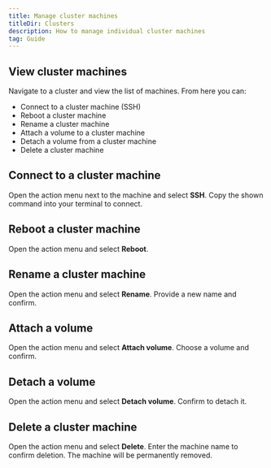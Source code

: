 ```yaml
---
title: Manage cluster machines
titleDir: Clusters
description: How to manage individual cluster machines
tag: Guide
---
```


## View cluster machines

Navigate to a cluster and view the list of machines. From here you can:

- Connect to a cluster machine (SSH)
- Reboot a cluster machine
- Rename a cluster machine
- Attach a volume to a cluster machine
- Detach a volume from a cluster machine
- Delete a cluster machine

## Connect to a cluster machine
Open the action menu next to the machine and select **SSH**. Copy the shown command into your terminal to connect.

## Reboot a cluster machine
Open the action menu and select **Reboot**.

## Rename a cluster machine
Open the action menu and select **Rename**. Provide a new name and confirm.

## Attach a volume
Open the action menu and select **Attach volume**. Choose a volume and confirm.

## Detach a volume
Open the action menu and select **Detach volume**. Confirm to detach it.

## Delete a cluster machine
Open the action menu and select **Delete**. Enter the machine name to confirm deletion. The machine will be permanently removed.

